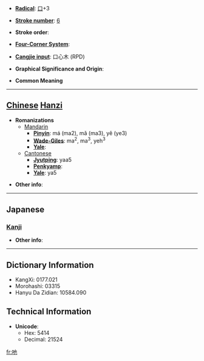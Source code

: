 * '''[[Wiktionary:Chinese radical index| Radical]]''': [[Wiktionary:Chinese radical index 口|口]]+3

* '''[[Wiktionary:Chinese total strokes index|Stroke number]]''': [[Wiktionary:Chinese total strokes index 6|6]]

* '''Stroke order''': 

* '''[[Wiktionary:Chinese four corner index|Four-Corner System]]''': 

* '''[[Wiktionary:Chinese Cangjie index|Cangjie input]]''': 口心木 (RPD)

* '''Graphical Significance and Origin''': 

* '''Common Meaning'''

----

== [[Chinese]] [[Hanzi]] ==

* '''Romanizations'''
** [[Mandarin]]
*** '''[[Pinyin]]''': má (ma2), mǎ (ma3), yě (ye3)
*** '''[[Wade-Giles]]''': ma<sup>2</sup>, ma<sup>3</sup>, yeh<sup>3</sup>
*** '''[[Yale]]''': 
**[[Cantonese]]
***'''[[Jyutping]]''': yaa5
***'''[[Penkyamp]]''': 
***'''[[Yale]]''': ya5

* '''Other info''': 

----

==Japanese==
===[[Kanji]]===
{{kanji|on readings=[[せ]] (se)
|kun readings=
}}

* '''Other info''':  

----

== Dictionary Information ==

* KangXi: 0177.021
* Morohashi: 03315
* Hanyu Da Zidian: 10584.090

== Technical Information ==

* '''Unicode''':
** Hex: 5414
** Decimal: 21524

[[fr:吔]]